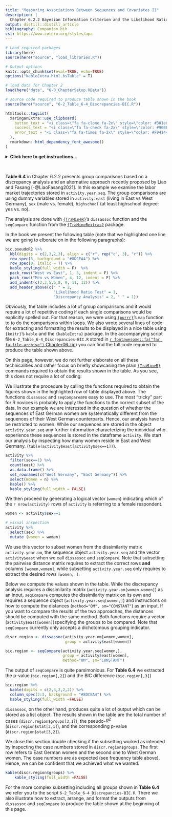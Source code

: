 ```yaml
---
title: "Measuring Associations Between Sequences and Covariates II"
description: |
  Chapter 6.2.2 Bayesian Information Criterion and the Likelihood Ratio Test
output: distill::distill_article
bibliography: Companion.bib
csl: https://www.zotero.org/styles/apa
---
```


```r
# Load required packages
library(here)
source(here("source", "load_libraries.R"))

# Output options
knitr::opts_chunk$set(eval=TRUE, echo=TRUE)
options("kableExtra.html.bsTable" = T)

# load data for Chapter 2
load(here("data", "6-0_ChapterSetup.RData"))

# source code required to produce table shown in the book
source(here("source", "6-2_Table_6-4_Discrepancies-BIC.R"))

```

```r
htmltools::tagList(
  xaringanExtra::use_clipboard(
    button_text = "<i class=\"fa fa-clone fa-2x\" style=\"color: #301e64\"></i>",
    success_text = "<i class=\"fa fa-check fa-2x\" style=\"color: #90BE6D\"></i>",
    error_text = "<i class=\"fa fa-times fa-2x\" style=\"color: #F94144\"></i>"
  ),
  rmarkdown::html_dependency_font_awesome()
)
```

<details><summary>**Click here to get instructions...**</summary>

- Please download and unzip the replication files for Chapter 6
([`r fontawesome::fa("far fa-file-archive")` Chapter06.zip](source/Chapter06.zip)). 
- Read `readme.html` and run `6-0_ChapterSetup.R`. This will create `6-0_ChapterSetup.RData` in the sub folder `data/R`. This file contains the data required to produce the table shown at the bottom of this page. 
- We also recommend to load the libraries listed in the Chapter 6's `LoadInstallPackages.R`

```r
# assuming you are working within .Rproj environment
library(here)

# install (if necessary) and load other required packages
source(here("source", "LoadInstallPackages.R"))

# load environment generated in "6-0_ChapterSetup.R"
load(here("data", "R", "6-0_ChapterSetup.RData"))

```
</details>

\


**Table 6.4** in Chapter 6.2.2 presents group comparisons based on a discrepancy analysis and an alternative approach recently proposed by Liao and Fasang [-@LiaoFasang2021]. In this example we examine the labor market trajectories stored in `activity.year.seq`. The group comparisons are using dummy variables stored in `activity`: `east` (living in East vs West Germany), `sex` (male vs. female),  `highschool` (at least highschool degree: yes vs. no). 

The analysis are done with [`{TraMineR}`](http://traminer.unige.ch){target="_blank"}'s `dissassoc` function and the `seqCompare` function from the [`{TraMineRextras}`](http://traminer.unige.ch){target="_blank"} package.

In the book we present the following table (note that we highlighted one line we are going to elborate on in the following paragraphs):


```r
bic.pseudoR2 %>%
  kbl(digits = c(2,3,2,3), align = c("r", rep("c", 3), "r")) %>%
  row_spec(3, background = "#8DCEA4") %>% 
  row_spec(0, italic = T) %>%
  kable_styling(full_width = F)  %>%
  pack_rows("West vs East", 1, 3, indent = F) %>%
  pack_rows("Men vs Women", 4, 12, indent = F) %>%
  add_indent(c(2,3,5,6,8, 9, 11, 12)) %>%
  add_header_above(c(" " = 2, 
                     "Likelihood Ratio Test" = 1, 
                     "Discrepancy Analysis" = 2, " " = 1))
```

Obviously, the table includes a lot of group comparisons and it would require a lot of repetitive coding if each single comparisons would be explicitly spelled out. For that reason, we were using [`{purrr}`](https://purrr.tidyverse.org/){target="_blank"}'s `map` function to to do the comparisons within loops. We also wrote several lines of code for extracting and formatting the results to be displayed in a nice table  using `{knitr}`'s `kable` and the `{kableExtra}` package. In the accompanying script file `6-2_Table_6-4_Discrepancies-BIC.R` stored in [`r fontawesome::fa("far fa-file-archive")` Chapter06.zip](source/Chapter06.zip)) you can find the full code required to produce the table shown above.

On this page, however, we do not further elaborate on all these technicalities and rather focus on briefly showcasing the plain [`{TraMineR}`](http://traminer.unige.ch){target="_blank"} commands required to obtain the results shown in the table. As you see, this does not require a lot of coding:  

We illustrate the procedure by calling the functions required to obtain the figures shown in the highlighted row of table displayed above. The functions `dissassoc` and `seqCompare`are easy to use. The most "tricky" part for R novices is probably to apply the functions to the correct subset of the data. In our example we are interested in the question of whether the sequences of East German women are systematically different from the sequences of their West German counterparts. Hence, our analysis have to be restricted to women. While our sequences are stored in the object `activity.year.seq` any further information characterizing the individual who experience these sequences is stored in the dataframe `activity`. We start our analysis by inspecting how many women reside in East and West Germany. (`table(activity$east[activity$sex==1])`).   

```r
activity %>%
  filter(sex==1) %>% 
  count(east) %>% 
  as.data.frame() %>% 
  set_rownames(c("West Germany", "East Germany")) %>% 
  select(Women = n) %>% 
  kable() %>% 
  kable_styling(full_width = FALSE)
```

We then proceed by generating a logical vector (`women`) indicating which of the `r nrow(activity)` rows of `activity` is referring to a female respondent.    


```r
women <- activity$sex==1

# visual inspection
activity %>% 
  select(sex) %>% 
  mutate (women = women)

```

We use this vector to subset women from the dissimilarity matrix `activity.year.om`, the sequence object `activity.year.seq` and the vector `activity$east` when we call `dissassoc` and `seqCompare`. Note that subsetting the pairwise distance matrix requires to extract the correct rows **and** columns `[women,women]`, while subsetting `activity.year.seq` only requires to extract the desired rows `[women, ]`. 

Below we compute the values shown in the table. While the discrepancy analysis requires a dissimilarity matrix (`activity.year.om[women,women]`) as an input, `seqCompare` computes the dissimilarity matrix on its own and requires a sequence object (`activity.year.seq[women,]`) and instructions on how to compute the distances (`method="OM", sm="CONSTANT"`) as an input. If you want to compare the results of the two approaches, the distances should be computed with the same method. Both functions require a vector (`activity$east[women]`)specifying the groups to be compared. Note that `seqCompare` currently only accepts a dichotomous grouping indicator.  


```r
discr.region <- dissassoc(activity.year.om[women,women], 
                          group = activity$east[women])

bic.region <- seqCompare(activity.year.seq[women,], 
                         group = activity$east[women],
                         method="OM", sm="CONSTANT")

```

The output of `seqCompare` is quite parsimonious. For **Table 6.4** we extracted the p-value (`bic.region[,2]`) and the BIC difference (`bic.region[,3]`)

```r
bic.region %>%
  kable(digits = c(2,3,2,2,2)) %>% 
  column_spec(2:3, background = "#8DCEA4") %>% 
  kable_styling(full_width =FALSE) 
```

`dissassoc`, on the other hand, produces quite a lot of output which can be stored as a list object. The results shown in the table are the total number of cases (`discr.region$groups[3,1]`), the pseudo-$R^2$ (`discr.region$stat[3,1]`), and the corresponding p-value (`discr.region$stat[3,2]`). 

We close this section double checking if the subsetting worked as intended by inspecting the case numbers stored in `discr.region$groups`. The first row refers to East German women and the second one to West German women. The case numbers are as expected (see frequency table above). Hence, we can be confident that we achieved what we wanted. 

```r
kable(discr.region$groups) %>% 
    kable_styling(full_width =FALSE) 

```

For the more complex subsetting including all groups shown in **Table 6.4** we refer you to the script `6-2_Table_6-4_Discrepancies-BIC.R`. There we also illustrate how to extract, arrange, and format the outputs from `dissassoc` and `seqCompare` to produce the table shown at the beginning of this page.
